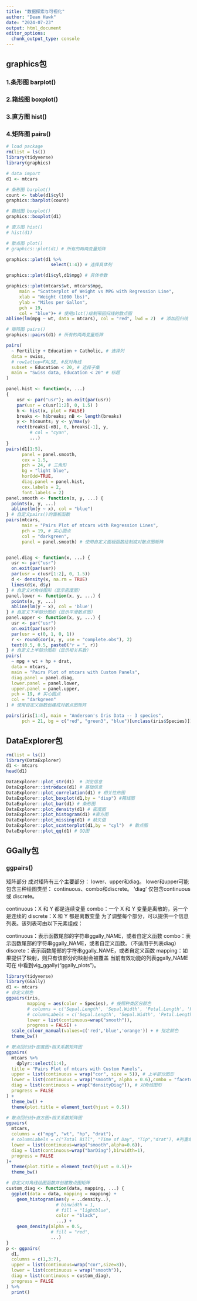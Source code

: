 ```yaml
---
title: "数据探索与可视化"
author: "Dean Hawk"
date: "2024-07-23"
output: html_document
editor_options: 
  chunk_output_type: console
---
```


## graphics包

### 1.条形图 barplot()
### 2.箱线图 boxplot()
### 3.直方图 hist()
### 4.矩阵图 pairs()

```r
# load package
rm(list = ls())
library(tidyverse)
library(graphics)

# data import
d1 <- mtcars

# 条形图 barplot()
count <- table(d1$cyl)
graphics::barplot(count)

# 箱线图 boxplot()
graphics::boxplot(d1)

# 直方图 hist()
# hist(d1)

# 散点图 plot()
# graphics::plot(d1) # 所有的两两变量矩阵

graphics::plot(d1 %>% 
                 select(1:4)) # 选择具体列

graphics::plot(d1$cyl,d1$mpg) # 具体参数

graphics::plot(mtcars$wt, mtcars$mpg,
     main = "Scatterplot of Weight vs MPG with Regression Line",
     xlab = "Weight (1000 lbs)",
     ylab = "Miles per Gallon",
     pch = 19,
     col = "blue")+ # 使用plot()绘制带回归线的散点图
abline(lm(mpg ~ wt, data = mtcars), col = "red", lwd = 2)  # 添加回归线

# 矩阵图 pairs()
graphics::pairs(d1) # 所有的两两变量矩阵

pairs(
  ~ Fertility + Education + Catholic, # 选择列
  data = swiss,
  # row1attop=FALSE, #反对角线
  subset = Education < 20, # 选择子集
  main = "Swiss data, Education < 20" # 标题
)

panel.hist <- function(x, ...)
{
    usr <- par("usr"); on.exit(par(usr))
    par(usr = c(usr[1:2], 0, 1.5) )
    h <- hist(x, plot = FALSE)
    breaks <- h$breaks; nB <- length(breaks)
    y <- h$counts; y <- y/max(y)
    rect(breaks[-nB], 0, breaks[-1], y, 
         # col = "cyan",
         ...)
}
pairs(d1[1:5], 
      panel = panel.smooth,
      cex = 1.5, 
      pch = 24, # 三角形
      bg = "light blue", 
      horOdd=TRUE,
      diag.panel = panel.hist, 
      cex.labels = 2, 
      font.labels = 2)
panel.smooth <- function(x, y, ...) {
  points(x, y, ...)
  abline(lm(y ~ x), col = "blue")
} # 自定义pairs()的面板函数
pairs(mtcars,
      main = "Pairs Plot of mtcars with Regression Lines",
      pch = 19, # 实心圆点
      col = "darkgreen",
      panel = panel.smooth) # 使用自定义面板函数绘制成对散点图矩阵


panel.diag <- function(x, ...) {
  usr <- par("usr")
  on.exit(par(usr))
  par(usr = c(usr[1:2], 0, 1.5))
  d <- density(x, na.rm = TRUE)
  lines(d$x, d$y)
} # 自定义对角线图形（显示密度图）
panel.lower <- function(x, y, ...) {
  points(x, y, ...)
  abline(lm(y ~ x), col = 'blue')
} # 自定义下半部分图形（显示平滑散点图）
panel.upper <- function(x, y, ...) {
  usr <- par("usr")
  on.exit(par(usr))
  par(usr = c(0, 1, 0, 1))
  r <- round(cor(x, y, use = "complete.obs"), 2)
  text(0.5, 0.5, paste0("r = ", r))
} # 自定义上半部分图形（显示相关系数）
pairs(
  ~ mpg + wt + hp + drat,
  data = mtcars,
  main = "Pairs Plot of mtcars with Custom Panels",
  diag.panel = panel.diag,
  lower.panel = panel.lower,
  upper.panel = panel.upper,
  pch = 19, # 实心圆点
  col = "darkgreen"
) # 使用自定义函数创建成对散点图矩阵

pairs(iris[1:4], main = "Anderson's Iris Data -- 3 species",
      pch = 21, bg = c("red", "green3", "blue")[unclass(iris$Species)]) #自定义颜色
```

## DataExplorer包

```r
rm(list = ls())
library(DataExplorer)
d1 <- mtcars
head(d1)

DataExplorer::plot_str(d1)  # 浏览信息
DataExplorer::introduce(d1) # 基础信息
DataExplorer::plot_correlation(d1) # 相关性热图
DataExplorer::plot_boxplot(d1,by = "disp") #箱线图
DataExplorer::plot_bar(d1) # 条形图
DataExplorer::plot_density(d1) # 密度图
DataExplorer::plot_histogram(d1) #直方图
DataExplorer::plot_missing(d1) # 缺失值
DataExplorer::plot_scatterplot(d1,by = "cyl")  # 散点图
DataExplorer::plot_qq(d1) # QQ图
```

## GGally包

### ggpairs()

矩阵部分
成对矩阵有三个主要部分： lower、upper和diag。 lower和upper可能包含三种绘图类型： continuous、combo和discrete。 'diag' 仅包含continuous或 discrete。

  continuous：X 和 Y 都是连续变量
  combo：一个 X 和 Y 变量是离散的，另一个是连续的
  discrete：X 和 Y 都是离散变量
为了调整每个部分，可以提供一个信息列表。该列表可由以下元素组成：

  continuous：表示函数尾部的字符串ggally_NAME，或者自定义函数
  combo：表示函数尾部的字符串ggally_NAME，或者自定义函数。（不适用于列表diag）
  discrete：表示函数尾部的字符串ggally_NAME，或者自定义函数
  mapping：如果提供了映射，则只有该部分的映射会被覆盖
当前有效功能的列表ggally_NAME可在 中看到vig_ggally("ggally_plots")。

```r
library(tidyverse)
library(GGally)
d1 <- mtcars
# 自定义颜色
ggpairs(iris, 
        mapping = aes(color = Species), # 按照种类区分颜色
        # columns = c('Sepal.Length', 'Sepal.Width', 'Petal.Length', 'Petal.Width'),
        # columnLabels = c('Sepal.Length', 'Sepal.Width', 'Petal.Length', 'Petal.Width','Species'),
        lower = list(continuous=wrap("smooth")),
        progress = FALSE) + 
  scale_colour_manual(values=c('red','blue','orange')) + # 指定颜色
  theme_bw()

# 散点回归线+密度图+相关系数矩阵图
ggpairs(
  mtcars %>% 
    dplyr::select(1:4),
  title = "Pairs Plot of mtcars with Custom Panels",
  upper = list(continuous = wrap("cor", size = 5)), # 上半部分图形
  lower = list(continuous = wrap("smooth", alpha = 0.6),combo = "facetdensity"), # 下半部分图形
  diag = list(continuous = wrap("densityDiag")), # 对角线图形
  progress = FALSE
) + 
  theme_bw() + 
  theme(plot.title = element_text(hjust = 0.5))

# 散点回归线+直方图+相关系数矩阵图
ggpairs(
  mtcars,
  columns = c("mpg", "wt", "hp", "drat"),
  # columnLabels = c("Total Bill", "Time of Day", "Tip","drat"), #列重命名
  lower = list(continuous=wrap("smooth",alpha=0.6)),
  diag = list(continuous=wrap("barDiag"),binwidth=1),
  progress = FALSE
)+
  theme(plot.title = element_text(hjust = 0.5))+
  theme_bw()

# 自定义对角线绘图函数并创建散点图矩阵
custom_diag <- function(data, mapping, ...) {
  ggplot(data = data, mapping = mapping) +
    geom_histogram(aes(y = ..density..), 
                   # binwidth = 1, 
                   # fill = "lightblue", 
                   color = "black", 
                   ...) +
    geom_density(alpha = 0.5,
                 # fill = "red",
                 ...)
}
p <- ggpairs(
  d1,
  columns = c(1,3:7),
  upper = list(continuous=wrap("cor",size=8)),
  lower = list(continuous = wrap("smooth")),
  diag = list(continuous = custom_diag),
  progress = FALSE
) %>% 
  print()
```
